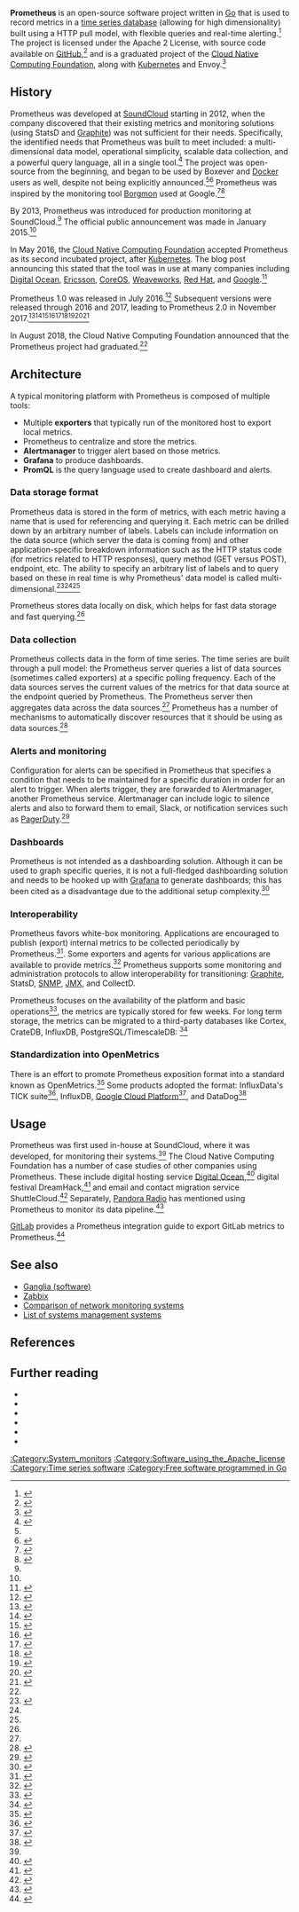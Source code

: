 {{Infobox software
| name = Prometheus
| logo = Prometheus_software logo.svg
| released = {{Start date and age|2012|11|24}}
| latest release version = v2.2.1
| latest release date = {{release date and age|2018|03|13}}
| programming language = [[Go (programming language)|Go]]
| operating system = [[Cross-platform]]
| genre = [[Time series database]]
| license = [[Apache_License|Apache 2]] 
| website = {{URL|https://prometheus.io/|prometheus.io}}
| repo = https://github.com/prometheus/prometheus
}}

'''Prometheus''' is an open-source software project written in [[Go (programming language)|Go]] that is used to record metrics in a [[time series database]] (allowing for high dimensionality) built using a HTTP pull model, with flexible queries and real-time alerting.<ref name=website>{{cite web|url = https://prometheus.io/|title = Prometheus: From metrics to insight. Power your metrics and alerting with a leading open-source monitoring solution.|accessdate = December 26, 2018}}</ref> The project is licensed under the Apache 2 License, with source code available on [[GitHub]],<ref name=github>{{cite web|url = https://github.com/prometheus|title = Prometheus|accessdate = December 26, 2018}}</ref> and is a graduated project of the [[Cloud Native Computing Foundation]], along with [[Kubernetes]] and Envoy.<ref name=cncf-prometheus-graduates>{{cite web|url = https://www.cncf.io/announcement/2018/08/09/prometheus-graduates/|title = Cloud Native Computing Foundation Announces Prometheus Graduation|last = Evans|first = Kristen|date = August 9, 2018|accessdate = December 26, 2018}}</ref>

== History ==

Prometheus was developed at [[SoundCloud]] starting in 2012, when the company discovered that their existing metrics and monitoring solutions (using StatsD and [[Graphite (software)|Graphite]]) was not sufficient for their needs. Specifically, the identified needs that Prometheus was built to meet included: a multi-dimensional data model, operational simplicity, scalable data collection, and a powerful query language, all in a single tool.<ref name=soundcloud-prometheus>{{cite web|url = https://developers.soundcloud.com/blog/prometheus-monitoring-at-soundcloud|title = Prometheus: Monitoring at SoundCloud|last = Volz|first = Julius|last2 = Rabenstein|first2 = Björn|publisher = [[SoundCloud]]}}</ref> The project was open-source from the beginning, and began to be used by Boxever and [[Docker (software)|Docker]] users as well, despite not being explicitly announced.<ref name=soundcloud-prometheus/><ref name=docker-prometheus>{{cite web|url = http://5pi.de/2015/01/26/monitor-docker-containers-with-prometheus/|title = Monitor Docker Containers with Prometheus|date = January 26, 2015|publisher = 5π Consulting}}</ref>  Prometheus was inspired by the monitoring tool [[Kubernetes|Borgmon]] used at Google.<ref>{{cite book|url=http://shop.oreilly.com/product/0636920041528.do |title=Site Reliability Engineering:How Google Runs Production Systems |first1=Niall |last1=Murphy |first2=Betsy |last2=Beyer |first3=Chris |last3=Jones |first4=Jennifer |last4=Petoff |publisher=O'Reilly Media |year=2016 |isbn=978-1491929124 |quote=Even though Borgmon remains internal to Google, the idea of treating time-series data as a data source for generating alerts is now accessible to everyone through those open source tools like Prometheus ... }}</ref><ref>{{cite web |first=Julius |last=Volz |url=https://www.youtube.com/watch?v=4Pr-z8-r1eo |title=PromCon 2017: Conference Recap |date=4 September 2017 |publisher= |via=YouTube |quote=I joined SoundCloud back in 2012 coming from Google...we didn't yet have any monitoring tools that that works with this kind of dynamic environment. We were kind of missing the way Google did its monitoring for its own internal cluster scheduler and we were very inspired by that and finally decided to build our own open-source solution.}}</ref>

By 2013, Prometheus was introduced for production monitoring at SoundCloud.<ref name=soundcloud-prometheus/> The official public announcement was made in January 2015.<ref name=soundcloud-prometheus/>

In May 2016, the [[Cloud Native Computing Foundation]] accepted Prometheus as its second incubated project, after [[Kubernetes]]. The blog post announcing this stated that the tool was in use at many companies including [[Digital Ocean]], [[Ericsson]], [[CoreOS]], [[Weaveworks]], [[Red Hat]], and [[Google, Inc.|Google]].<ref name=cncf-incubates-prometheus>{{cite web|url = https://www.cncf.io/announcement/2016/05/09/cloud-native-computing-foundation-accepts-prometheus-as-second-hosted-project/|title = Cloud Native Computing Foundation Accepts Prometheus as Second Hosted Project|date = May 9, 2016|publisher = [[Cloud Native Computing Foundation]]|accessdate = December 26, 2018}}</ref>

Prometheus 1.0 was released in July 2016.<ref>{{cite web|url = https://www.cncf.io/blog/2016/07/18/prometheus-1-0-is-here/|title = Prometheus 1.0 Is Here|date = July 18, 2016|accessdate = December 26, 2018|publisher = [[Cloud Native Computing Foundation]]}}</ref> Subsequent versions were released through 2016 and 2017, leading to Prometheus 2.0 in November 2017.<ref>{{cite web|url = https://www.robustperception.io/new-features-in-prometheus-1-1-0|title = New Features in Prometheus 1.1.0|date = September 5, 2016|accessdate = December 26, 2018|publisher = Robust Perception}}</ref><ref>{{cite web|url = https://www.robustperception.io/new-features-in-prometheus-1-2-0|title = New Features in Prometheus 1.2.0|date = October 10, 2016|accessdate = December 26, 2018|publisher = Robust Perception}}</ref><ref>{{cite web|url = https://www.robustperception.io/new-features-in-prometheus-1-3-0|title = New Features in Prometheus 1.3.0|date = November 7, 2016|accessdate = December 26, 2018|publisher = Robust Perception}}</ref><ref>{{cite web|url = https://www.robustperception.io/new-features-in-prometheus-1-4-0|title = New Features in Prometheus 1.4.0|date = November 28, 2016|accessdate = December 26, 2018|publisher = Robust Perception}}</ref><ref>{{cite web|url = https://www.robustperception.io/new-features-in-prometheus-1-5-0|title = New Features in Prometheus 1.5.0|date = October 10, 2016|accessdate = December 26, 2018|publisher = Robust Perception}}</ref><ref>{{cite web|url = https://www.robustperception.io/new-features-in-prometheus-1-6-0|title = New Features in Prometheus 1.6.0|date = April 17, 2017|accessdate = December 26, 2018|publisher = Robust Perception}}</ref><ref>{{cite web|url = https://www.robustperception.io/new-features-in-prometheus-1-7-0|title = New Features in Prometheus 1.7.0|date = October 9, 2017|accessdate = December 26, 2018|publisher = Robust Perception}}</ref><ref>{{cite web|url = https://www.robustperception.io/new-features-in-prometheus-1-8-0|title = New Features in Prometheus 1.8.0|date = October 9, 2017|accessdate = December 26, 2018|publisher = Robust Perception}}</ref><ref>{{cite web|url = https://www.robustperception.io/new-features-in-prometheus-2-0-0|title = New Features in Prometheus 2.0.0|date = November 8, 2017|accessdate = December 26, 2018|publisher = Robust Perception}}</ref>

In August 2018, the Cloud Native Computing Foundation announced that the Prometheus project had graduated.<ref name=cncf-prometheus-graduates/>

== Architecture ==
A typical monitoring platform with Prometheus is composed of multiple tools:{{cn}}
* Multiple '''exporters''' that typically run of the monitored host to export local metrics.
* Prometheus to centralize and store the metrics.
* '''Alertmanager''' to trigger alert based on those metrics.
* '''Grafana''' to produce dashboards. 
* '''PromQL''' is the query language used to create dashboard and alerts.

=== Data storage format ===

Prometheus data is stored in the form of metrics, with each metric having a name that is used for referencing and querying it. Each metric can be drilled down by an arbitrary number of labels. Labels can include information on the data source (which server the data is coming from) and other application-specific breakdown information such as the HTTP status code (for metrics related to HTTP responses), query method (GET versus POST), endpoint, etc. The ability to specify an arbitrary list of labels and to query based on these in real time is why Prometheus' data model is called multi-dimensional.<ref name=data-model>{{cite web|url = https://prometheus.io/docs/concepts/data_model/|title = Data model|publisher = Prometheus|accessdate = December 26, 2018}}</ref><ref name=soundcloud-prometheus/><ref name=docker-prometheus/>

Prometheus stores data locally on disk, which helps for fast data storage and fast querying.<ref name=soundcloud-prometheus/>

=== Data collection ===

Prometheus collects data in the form of time series. The time series are built through a pull model: the Prometheus server queries a list of data sources (sometimes called exporters) at a specific polling frequency. Each of the data sources serves the current values of the metrics for that data source at the endpoint queried by Prometheus. The Prometheus server then aggregates data across the data sources.<ref name=soundcloud-prometheus/> Prometheus has a number of mechanisms to automatically discover resources that it should be using as data sources.<ref>{{cite web|url = http://www.openwebit.com/c/prometheus-collects-metrics-provides-alerting-and-graphs-web-ui/|title = Prometheus: Collects metrics, provides alerting and graphs web UI|date = March 18, 2017|accessdate = December 26, 2018}}</ref>

=== Alerts and monitoring ===

Configuration for alerts can be specified in Prometheus that specifies a condition that needs to be maintained for a specific duration in order for an alert to trigger. When alerts trigger, they are forwarded to Alertmanager, another Prometheus service. Alertmanager can include logic to silence alerts and also to forward them to email, Slack, or notification services such as [[PagerDuty]].<ref>{{cite web|url = https://medium.com/@abhishekbhardwaj510/alertmanager-integration-in-prometheus-197e03bfabdf|title = AlertManager Integration with Prometheus|last = Dubey|first = Abhishek|date = March 25, 2018|accessdate = December 26, 2018}}</ref>

===Dashboards ===

Prometheus is not intended as a dashboarding solution. Although it can be used to graph specific queries, it is not a full-fledged dashboarding solution and needs to be hooked up with [[Grafana]] to generate dashboards; this has been cited as a disadvantage due to the additional setup complexity.<ref>{{cite web|url = https://jaxenter.com/prometheus-monitoring-pros-cons-136019.html|title = Prometheus monitoring: Pros and cons|date = July 28, 2017|last = Ryckbosch|first = Frederick|accessdate = December 26, 2018}}</ref>

=== Interoperability ===

Prometheus favors white-box monitoring. Applications are encouraged to publish (export) internal metrics to be collected periodically by Prometheus.<ref>{{cite web |url=https://prometheus.io/docs/practices/instrumentation/|title=Instrumentation - Prometheus|last=Prometheus|website=prometheus.io}}</ref>. Some exporters and agents for various applications are available to provide metrics.<ref>{{cite web |url=https://prometheus.io/docs/instrumenting/exporters/ |title=Exporters |website=prometheus.io}}</ref> Prometheus supports some monitoring and administration protocols to allow interoperability for  transitioning: [[Graphite]], StatsD, [[SNMP]], [[JMX]], and CollectD.

Prometheus focuses on the availability of the platform and basic operations<ref>{{cite web|url=https://prometheus.io/|title=Prometheus - Monitoring system & time series database|last=Prometheus|website=prometheus.io}}</ref>, the metrics are typically stored for few weeks. For long term storage, the metrics can be migrated to a third-party databases like Cortex, CrateDB, InfluxDB, PostgreSQL/TimescaleDB: <ref>{{cite web|url=https://prometheus.io/docs/operating/integrations/#remote-endpoints-and-storage|title=Integrations - Prometheus|website=prometheus.io}}</ref>

=== Standardization into OpenMetrics ===

There is an effort to promote Prometheus exposition format into a standard known as OpenMetrics.<ref>{{cite web |url=https://github.com/RichiH/OpenMetrics  |website=GitHub |title=OpenMetrics|date=2018-11-13 }}</ref> Some products adopted the format: InfluxData's TICK suite<ref>{{cite web |url=https://github.com/influxdata/telegraf/tree/master/plugins/inputs/prometheus |title=Telegraf from InfluxData |date=2018-12-25 }}</ref>, InfluxDB, [[Google Cloud Platform]]<ref>{{cite web |url=https://cloudplatform.googleblog.com/2018/05/Announcing-Stackdriver-Kubernetes-Monitoring-Comprehensive-Kubernetes-observability-from-the-start.html |title=Announcing Stackdriver Kubernetes Monitoring}}</ref>, and  DataDog<ref>{{cite web |url=https://docs.datadoghq.com/agent/prometheus/ |title=DataDogHQ}}</ref>

== Usage ==

Prometheus was first used in-house at SoundCloud, where it was developed, for monitoring their systems.<ref name=soundcloud-prometheus/> The Cloud Native Computing Foundation has a number of case studies of other companies using Prometheus. These include digital hosting service [[Digital Ocean]],<ref>{{cite web|url = https://www.cncf.io/blog/2017/02/28/prometheus-user-profile-digitalocean-uses-prometheus/|title = Prometheus User Profile: How DigitalOcean Uses Prometheus|last = Evans|first = Kristen|date = February 28, 2017|accessdate = December 26, 2018|publisher = [[Cloud Native Computing Foundation]]}}</ref> digital festival DreamHack,<ref>{{cite web|url = https://www.cncf.io/blog/2016/08/24/prometheus-user-profile-monitoring-the-worlds-largest-digital-festival-dreamhack/|title = Prometheus User Profile: Monitoring the World’s Largest Digital Festival – DreamHack|last = Evans|first = Kristen|date = August 24, 2016|accessdate = December 26, 2018|publisher = [[Cloud Native Computing Foundation]]}}</ref> and email and contact migration service ShuttleCloud.<ref>{{cite web|url = https://www.cncf.io/blog/2017/05/17/prometheus-user-profile-shuttlecloud-explains-prometheus-good-small-startup/|title = Prometheus User Profile: ShuttleCloud Explains Why Prometheus Is Good for Your Small Startup|date = May 17, 2017|accessdate = December 26, 2018|last = Evans|first = Kirsten|publisher = [[Cloud Native Computing Foundation]]}}</ref> Separately, [[Pandora Radio]] has mentioned using Prometheus to monitor its data pipeline.<ref>{{cite web|url = https://engineering.pandora.com/apache-airflow-at-pandora-1d7a844d68ee|title = Apache Airflow at Pandora|last = Haidrey|first = Ace|date = March 15, 2018|accessdate = December 26, 2018|publisher = Engineering at Pandora}}</ref>

[[GitLab]] provides a Prometheus integration guide to export GitLab metrics to Prometheus.<ref>{{Cite web|url = https://docs.gitlab.com/ee/administration/monitoring/prometheus/gitlab_metrics.html|title = GitLab Prometheus metrics|accessdate = December 26, 2018}}</ref>

==See also==
{{Portal|Free and open-source software}}
* [[Ganglia (software)]]
* [[Zabbix]]
* [[Comparison of network monitoring systems]]
* [[List of systems management systems]]

== References ==
<!-- Inline citations added to your article will automatically display here. See https://en.wikipedia.org/wiki/WP:REFB for instructions on how to add citations. -->
{{reflist}}

== Further reading ==
* {{Cite book|title=Monitoring Docker : monitor your Docker containers and their apps using various native and third-party tools with the help of this exclusive guide!|last=Russ|first=McKendrick|isbn=9781785885501|location=Birmingham, UK|oclc=933610431|date = 2015-12-15}}
* {{Cite book|title=KUBERNETES FOR DEVELOPERS use kubernetes to develop, test, and deploy your applications with the help of containers;use kubernetes to develop.|last=JOSEPH.|first=HECK|date=2018|publisher=PACKT PUBLISHING|isbn=978-1788830607|location=[S.l.]|oclc=1031909876}}
* {{Cite book|title=Designing distributed systems : patterns and paradigms for scalable, reliable services|last=1976-|first=Burns, Brendan|isbn=9781491983614|edition=First|location=Sebastopol, CA|oclc=1023861580|date = 2018-02-20}}
* {{Cite book|title=Cloud Native programming with Golang Develop microservice-based high performance web apps for the cloud with Go.|last=Martin.|first=Helmich|date=2017|publisher=Packt Publishing|others=Andrawos, Mina., Snoeck, Jelmer.|isbn=9781787127968|location=Birmingham|oclc=1020029257}}
* {{Cite book|title=Hybrid cloud for architects : build robust hybrid cloud solutions using AWS and OpenStack|last=Alok|first=Shrivastwa|isbn=9781788627986|location=Birmingham, UK|oclc=1028641698|date = 2018-02-23}}
* {{cite book|title=Native Docker Clustering with Swarm |first=Chanwit |last=Kaewkasi |year=2016 |isbn=978-1786469755}}

[[:Category:System_monitors]]
[[:Category:Software_using_the_Apache_license]]
[[:Category:Time series software]]
[[:Category:Free software programmed in Go]]
